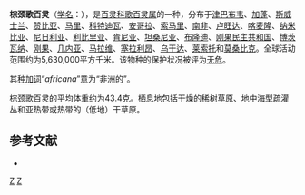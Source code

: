 {{noteTA|G1=unit}}
{{Speciesbox
| image = Mirafra africana -Rhino and Lion Nature Reserve, Gauteng, South Africa-8.jpg
| image caption = 棕颈歌百灵 
| status = LC 
| status_system = IUCN3.1
| genus = Mirafra
| species = africana
| authority = Smith, 1836
| range_map = 
}}

'''棕颈歌百灵'''（[[学名|学名]]：{{lang|la|''Mirafra africana''}}），是[[百灵科|百灵科]][[歌百灵属|歌百灵属]]的一种，分布于[[津巴布韦|津巴布韦]]、[[加蓬|加蓬]]、[[斯威士兰|斯威士兰]]、[[赞比亚|赞比亚]]、[[马里|马里]]、[[科特迪瓦|科特迪瓦]]、[[安哥拉|安哥拉]]、[[索马里|索马里]]、[[南非|南非]]、[[卢旺达|卢旺达]]、[[喀麦隆|喀麦隆]]、[[纳米比亚|纳米比亚]]、[[尼日利亚|尼日利亚]]、[[利比里亚|利比里亚]]、[[肯尼亚|肯尼亚]]、[[坦桑尼亚|坦桑尼亚]]、[[布隆迪|布隆迪]]、[[刚果民主共和国|刚果民主共和国]]、[[博茨瓦纳|博茨瓦纳]]、[[刚果|刚果]]、[[几内亚|几内亚]]、[[马拉维|马拉维]]、[[塞拉利昂|塞拉利昂]]、[[乌干达|乌干达]]、[[莱索托|莱索托]]和[[莫桑比克|莫桑比克]]。全球活动范围约为5,630,000平方千米。该物种的保护状况被评为[[无危|无危]]。

其[[种加词|种加词]]“''africana''”意为“非洲的”。

棕颈歌百灵的平均体重约为43.4克。栖息地包括干燥的[[稀树草原|稀树草原]]、地中海型疏灌丛和亚热带或热带的（低地）干草原。

== 参考文献 ==
{{commons category|Mirafra africana}}
*{{cite web|url=http://www.birdlife.org/datazone/speciesfactsheet.php?id=8104&m=0|title=Mirafra africana|publisher=[[国际鸟盟|BirdLife.org]]|accessdate=2011-06-27|archive-date=2016-03-05|archive-url=https://web.archive.org/web/20160305012453/http://www.birdlife.org/datazone/speciesfactsheet.php?id=8104&m=0|dead-url=no}}
{{Taxonbar|from=Q1060851}}

[[Category:歌百灵属|Z]]
[[Category:1836年描述的鸟类|Z]]